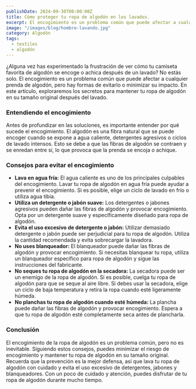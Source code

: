 ```yaml
---
publishDate: 2024-09-30T00:00:00Z
title: Cómo proteger tu ropa de algodón en los lavados.
excerpt: El encogimiento es un problema común que puede afectar a cualquier prenda de algodón, pero hay formas de minimizar su impacto.
image: "/images/blog/hombre-lavando.jpg"
category: Algodón
tags:
  - textiles
  - algodón
---
```


¿Alguna vez has experimentado la frustración de ver cómo tu camiseta favorita de algodón se encoge o achica después de un lavado? No estás solo. El encogimiento es un problema común que puede afectar a cualquier prenda de algodón, pero hay formas de evitarlo o minimizar su impacto. En este artículo, exploraremos los secretos para mantener tu ropa de algodón en su tamaño original después del lavado.

### Entendiendo el encogimiento

Antes de profundizar en las soluciones, es importante entender por qué sucede el encogimiento. El algodón es una fibra natural que se puede encoger cuando se expone a agua caliente, detergentes agresivos o ciclos de lavado intensos. Esto se debe a que las fibras de algodón se contraen y se enredan entre sí, lo que provoca que la prenda se encoja o achique.

### Consejos para evitar el encogimiento

* **Lava en agua fría:** El agua caliente es uno de los principales culpables del encogimiento. Lavar tu ropa de algodón en agua fría puede ayudar a prevenir el encogimiento. Si es posible, elige un ciclo de lavado en frío o utiliza agua tibia.
* **Utiliza un detergente o jabón suave:** Los detergentes o jabones agresivos pueden dañar las fibras de algodón y provocar encogimiento. Opta por un detergente suave y específicamente diseñado para ropa de algodón.
* **Evita el uso excesivo de detergente o jabón:** Utilizar demasiado detergente o jabón puede ser perjudicial para tu ropa de algodón. Utiliza la cantidad recomendada y evita sobrecargar la lavadora.
* **No uses blanqueador:** El blanqueador puede dañar las fibras de algodón y provocar encogimiento. Si necesitas blanquear tu ropa, utiliza un blanqueador específico para ropa de algodón y sigue las instrucciones del fabricante.
* **No seques tu ropa de algodón en la secadora:** La secadora puede ser un enemigo de la ropa de algodón. Si es posible, cuelga tu ropa de algodón para que se seque al aire libre. Si debes usar la secadora, elige un ciclo de baja temperatura y retira la ropa cuando esté ligeramente húmeda.
* **No planchas tu ropa de algodón cuando esté húmeda:** La plancha puede dañar las fibras de algodón y provocar encogimiento. Espera a que tu ropa de algodón esté completamente seca antes de plancharla.

### Conclusión

El encogimiento de la ropa de algodón es un problema común, pero no es inevitable. Siguiendo estos consejos, puedes minimizar el riesgo de encogimiento y mantener tu ropa de algodón en su tamaño original. Recuerda que la prevención es la mejor defensa, así que lava tu ropa de algodón con cuidado y evita el uso excesivo de detergentes, jabones y blanqueadores. Con un poco de cuidado y atención, puedes disfrutar de tu ropa de algodón durante mucho tiempo.